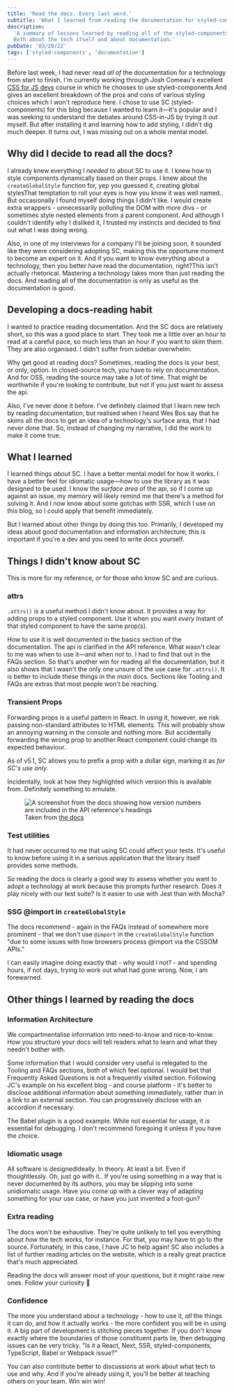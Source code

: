 ```yaml
---
title: 'Read the docs. Every last word.'
subtitle: 'What I learned from reading the documentation for styled-components'
description:
  'A summary of lessons learned by reading all of the styled-components documentation.
  Both about the tech itself and about documentation.'
pubDate: '03/28/22'
tags: ['styled-components', 'documentation']
---
```



Before last week, I had never read <em>all of</em> the documentation for
a technology from start to finish. I'm currently working through Josh Comeau's excellent [CSS
for JS devs](https://css-for-js.dev/) course in which he chooses to use styled-components.<MarginNote id={1}>And
gives an excellent breakdown of the pros and cons of various styling choices which I won't
reproduce here.</MarginNote> I chose to use SC (styled-components) for this blog because I wanted to learn
it—it's popular and I was seeking to understand the debates around CSS-in-JS by trying it
out myself. But after installing it and learning how to add styling, I didn't dig much
deeper. It turns out, I was missing out on a whole mental model.

## Why did I decide to read all the docs?

I already knew everything I _needed_ to about SC to use it. I knew how to style components
dynamically based on their props. I knew about the `createGlobalStyle` function for, yep
you guessed it, creating global styles<MarginNote id={2}>That temptation to roll your eyes
is how you know it was well named.</MarginNote>. But occasionally I found myself doing
things I didn't like. I would create extra wrappers - unnecessarily polluting the DOM with
more divs - or sometimes style nested elements from a parent component. And although I
couldn't identify why I disliked it, I trusted my instincts and decided to find out what I
was doing wrong.

Also, in one of my interviews for a company I'll be joining soon, it sounded like they
were considering adopting SC, making this the opportune moment to become an expert on it.
And if you want to know everything about a technology, then you better have read the
documentation, right?<MarginNote id={3}>This isn't actually rhetorical. Mastering a
technology takes more than just reading the docs. And reading all of the documentation is
only as useful as the documentation is good.</MarginNote>

## Developing a docs-reading habit

I wanted to practice reading documentation. And the SC docs are relatively short, so this
was a good place to start. They took me a little over an hour to read at a careful pace,
so much less than an hour if you want to skim them. They are also organised. I didn't
suffer from sidebar overwhelm.

Why get good at reading docs? Sometimes, reading the docs is your best, or only, option.
In closed-source tech, you have to rely on documentation. And for OSS, reading the source
may take a lot of time. That might be worthwhile if you're looking to contribute, but not
if you just want to assess the api.

Also, I've never done it before. I've definitely claimed that I learn new tech by reading
documentation, but realised when I heard Wes Bos say that he skims all the docs to get an
idea of a technology's surface area, that I had never done that. So, instead of changing
my narrative, I did the work to make it come true.

## What I learned

I learned things _about_ SC. I have a better mental model for how it works. I have a
better feel for idiomatic usage—how to use the library as it was designed to be used. I
know the _surface area_ of the api, so if I come up against an issue, my memory will
likely remind me that there's a method for solving it. And I now know about some gotchas
with SSR, which I use on this blog, so I could apply that benefit immediately.

But I learned about other things by doing this too. Primarily, I developed my ideas about
good documentation and information architecture; this is important if you're a dev and you
need to write docs yourself.

## Things I didn't know about SC

This is more for my reference, or for those who know SC and are curious.

### attrs

`.attrs()` is a useful method I didn't know about. It provides a way for adding props to a
styled component. Use it when you want _every_ instant of that styled component to have
the same prop(s).

How to use it is well documented in the basics section of the documentation. The api is
clarified in the API reference. What wasn't clear to me was when to use it—and when _not_
to. I had to find that out in the FAQs section. So that's another win for reading all the
documentation, but it also shows that I wasn't the only one unsure of the use case for
`.attrs()`. It is better to include these things in the _main_ docs. Sections like Tooling
and FAQs are extras that most people won't be reaching.

### Transient Props

Forwarding props is a useful pattern in React. In using it, however, we risk passing
non-standard attributes to HTML elements. This will probably show an annoying warning in
the console and nothing more. But accidentally forwarding the wrong prop to another React
component could change its expected behaviour.

As of v5.1, SC allows you to prefix a prop with a dollar sign, marking it as _for SC's use
only_.

Incidentally, look at how they highlighted which version this is available from.
Definitely something to emulate.

<figure>
  <Image
    src={styledComponentsVersion}
    alt="A screenshot from the docs showing how version numbers are included in the API reference's headings"
  />
  <figcaption style={{ textAlign: 'center', fontSize: '1.1rem' }}>
    Taken from <a href="https://styled-components.com/docs/api">the docs</a>
  </figcaption>
</figure>

### Test utilities

It had never occurred to me that using SC could affect your tests. It's useful to know
before using it in a serious application that the library itself provides some methods.

So reading the docs is clearly a good way to assess whether you want to adopt a technology
at work because this prompts further research. Does it play nicely with our test suite? Is
it easier to use with Jest than with Mocha?

### SSG @import in `createGlobalStyle`

The docs recommend - again in the FAQs instead of somewhere more prominent - that we don't
use `@import` in the `createGlobalStyle` function "due to some issues with how browsers
process @import via the CSSOM APIs."

I can easily imagine doing exactly that - why would I not? - and spending hours, if not
days, trying to work out what had gone wrong. Now, I am forewarned.

## Other things I learned by reading the docs

### Information Architecture

We compartmentalise information into need-to-know and nice-to-know. How you structure your
docs will tell readers what to learn and what they needn't bother with.

Some information that I would consider very useful is relegated to the Tooling and FAQs
sections, both of which feel optional. I would bet that Frequently Asked Questions is not
a frequently visited section. Following JC's example on his excellent blog - and course
platform - it's better to disclose additional information about something immediately,
rather than in a link to an external section. You can progressively disclose with an
accordion if necessary.

The Babel plugin is a good example. While not essential for usage, it _is_ essential for
debugging. I don't recommend foregoing it unless if you have the choice.

### Idiomatic usage

All software is designed<MarginNote id={4}>Ideally. In theory. At least a bit. Even if
thoughtlessly. Oh, just go with it.</MarginNote>. If you're using something in a way that
is never documented by its authors, you may be slipping into some unidiomatic usage. Have
you come up with a clever way of adapting something for your use case, or have you just
invented a foot-gun?

### Extra reading

The docs won't be exhaustive. They're quite unlikely to tell you everything about _how_
the tech works, for instance. For that, you may have to go to the source. Fortunately, in
this case, I have JC to help again! SC also includes a list of further reading articles on
the website, which is a really great practice that's much appreciated.

Reading the docs will answer most of your questions, but it might raise new ones. Follow
your curiosity 🌈

### Confidence

The more you understand about a technology - how to use it, _all_ the things it can do,
and how it actually works - the more confident you will be in using it. A big part of
development is stitching pieces together. If you don't know exactly where the boundaries
of those constituent parts lie, then debugging issues can be very tricky. "Is it a React,
Next, SSR, styled-components, TypeScript, Babel or Webpack issue?"

You can also contribute better to discussions at work about what tech to use and why. And
if you're already using it, you'll be better at teaching others on your team. Win win win!
